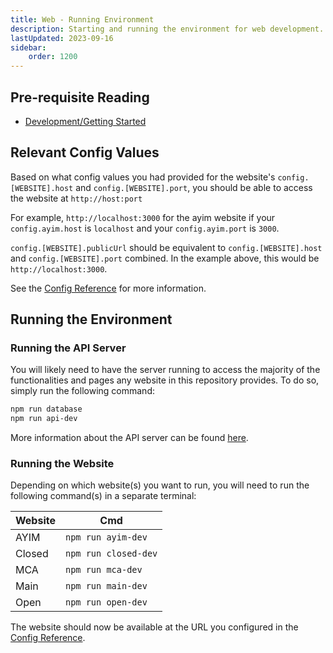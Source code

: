 ```yaml
---
title: Web - Running Environment
description: Starting and running the environment for web development.
lastUpdated: 2023-09-16
sidebar:
    order: 1200
---
```

## Pre-requisite Reading
- [Development/Getting Started](../../..)

## Relevant Config Values

Based on what config values you had provided for the website's `config.[WEBSITE].host` and `config.[WEBSITE].port`, you should be able to access the website at `http://host:port` 

For example, `http://localhost:3000` for the ayim website if your `config.ayim.host` is `localhost` and your `config.ayim.port` is `3000`.

`config.[WEBSITE].publicUrl` should be equivalent to `config.[WEBSITE].host` and `config.[WEBSITE].port` combined. In the example above, this would be `http://localhost:3000`.

See the [Config Reference](../config) for more information.

## Running the Environment


### Running the API Server

You will likely need to have the server running to access the majority of the functionalities and pages any website in this repository provides. To do so, simply run the following command:

```bash
npm run database
npm run api-dev
```

More information about the API server can be found [here](../../../server/guide/api-running-environment).

### Running the Website

Depending on which website(s) you want to run, you will need to run the following command(s) in a separate terminal:

|Website| Cmd |
|--|--|
| AYIM | `npm run ayim-dev` |
| Closed | `npm run closed-dev` |
| MCA | `npm run mca-dev` |
| Main | `npm run main-dev` |
| Open | `npm run open-dev` |

The website should now be available at the URL you configured in the [Config Reference](../config).